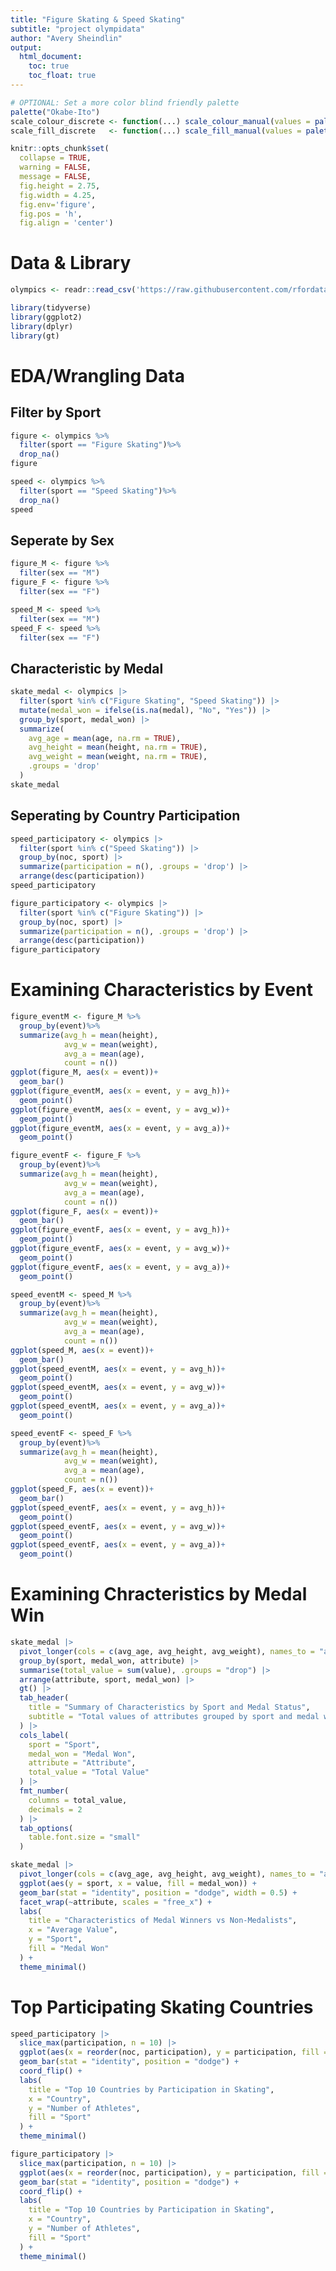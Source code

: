```yaml
---
title: "Figure Skating & Speed Skating"
subtitle: "project olympidata"
author: "Avery Sheindlin"
output: 
  html_document:
    toc: true
    toc_float: true
---
```


```r
# OPTIONAL: Set a more color blind friendly palette 
palette("Okabe-Ito")
scale_colour_discrete <- function(...) scale_colour_manual(values = palette())
scale_fill_discrete   <- function(...) scale_fill_manual(values = palette())

knitr::opts_chunk$set(
  collapse = TRUE, 
  warning = FALSE,
  message = FALSE,
  fig.height = 2.75, 
  fig.width = 4.25,
  fig.env='figure',
  fig.pos = 'h',
  fig.align = 'center')
```

# Data & Library

```r
olympics <- readr::read_csv('https://raw.githubusercontent.com/rfordatascience/tidytuesday/master/data/2024/2024-08-06/olympics.csv')

library(tidyverse)
library(ggplot2)
library(dplyr)
library(gt)
```

# EDA/Wrangling Data

## Filter by Sport

```r
figure <- olympics %>%
  filter(sport == "Figure Skating")%>%
  drop_na()
figure

speed <- olympics %>%
  filter(sport == "Speed Skating")%>%
  drop_na()
speed
```

## Seperate by Sex

```r
figure_M <- figure %>%
  filter(sex == "M")
figure_F <- figure %>%
  filter(sex == "F")

speed_M <- speed %>%
  filter(sex == "M")
speed_F <- speed %>%
  filter(sex == "F")
```

## Characteristic by Medal
```r
skate_medal <- olympics |>
  filter(sport %in% c("Figure Skating", "Speed Skating")) |>
  mutate(medal_won = ifelse(is.na(medal), "No", "Yes")) |>
  group_by(sport, medal_won) |>
  summarize(
    avg_age = mean(age, na.rm = TRUE),
    avg_height = mean(height, na.rm = TRUE),
    avg_weight = mean(weight, na.rm = TRUE),
    .groups = 'drop'
  )
skate_medal

```

## Seperating by Country Participation

```r
speed_participatory <- olympics |>
  filter(sport %in% c("Speed Skating")) |>
  group_by(noc, sport) |>
  summarize(participation = n(), .groups = 'drop') |>
  arrange(desc(participation))
speed_participatory
```

```r
figure_participatory <- olympics |>
  filter(sport %in% c("Figure Skating")) |>
  group_by(noc, sport) |>
  summarize(participation = n(), .groups = 'drop') |>
  arrange(desc(participation))
figure_participatory
```




# Examining Characteristics by Event

```r
figure_eventM <- figure_M %>%
  group_by(event)%>%
  summarize(avg_h = mean(height),
            avg_w = mean(weight),
            avg_a = mean(age),
            count = n())
ggplot(figure_M, aes(x = event))+
  geom_bar()
ggplot(figure_eventM, aes(x = event, y = avg_h))+
  geom_point()
ggplot(figure_eventM, aes(x = event, y = avg_w))+
  geom_point()
ggplot(figure_eventM, aes(x = event, y = avg_a))+
  geom_point()
```

```r
figure_eventF <- figure_F %>%
  group_by(event)%>%
  summarize(avg_h = mean(height),
            avg_w = mean(weight),
            avg_a = mean(age),
            count = n())
ggplot(figure_F, aes(x = event))+
  geom_bar()
ggplot(figure_eventF, aes(x = event, y = avg_h))+
  geom_point()
ggplot(figure_eventF, aes(x = event, y = avg_w))+
  geom_point()
ggplot(figure_eventF, aes(x = event, y = avg_a))+
  geom_point()
```

```r
speed_eventM <- speed_M %>%
  group_by(event)%>%
  summarize(avg_h = mean(height),
            avg_w = mean(weight),
            avg_a = mean(age),
            count = n())
ggplot(speed_M, aes(x = event))+
  geom_bar()
ggplot(speed_eventM, aes(x = event, y = avg_h))+
  geom_point()
ggplot(speed_eventM, aes(x = event, y = avg_w))+
  geom_point()
ggplot(speed_eventM, aes(x = event, y = avg_a))+
  geom_point()
```

```r
speed_eventF <- speed_F %>%
  group_by(event)%>%
  summarize(avg_h = mean(height),
            avg_w = mean(weight),
            avg_a = mean(age),
            count = n())
ggplot(speed_F, aes(x = event))+
  geom_bar()
ggplot(speed_eventF, aes(x = event, y = avg_h))+
  geom_point()
ggplot(speed_eventF, aes(x = event, y = avg_w))+
  geom_point()
ggplot(speed_eventF, aes(x = event, y = avg_a))+
  geom_point()
```

# Examining Chracteristics by Medal Win

```r
skate_medal |>
  pivot_longer(cols = c(avg_age, avg_height, avg_weight), names_to = "attribute", values_to = "value") |>
  group_by(sport, medal_won, attribute) |>
  summarise(total_value = sum(value), .groups = "drop") |>
  arrange(attribute, sport, medal_won) |>
  gt() |>
  tab_header(
    title = "Summary of Characteristics by Sport and Medal Status",
    subtitle = "Total values of attributes grouped by sport and medal won"
  ) |>
  cols_label(
    sport = "Sport",
    medal_won = "Medal Won",
    attribute = "Attribute",
    total_value = "Total Value"
  ) |>
  fmt_number(
    columns = total_value,
    decimals = 2
  ) |>
  tab_options(
    table.font.size = "small"
  )

skate_medal |>
  pivot_longer(cols = c(avg_age, avg_height, avg_weight), names_to = "attribute", values_to = "value") |>
  ggplot(aes(y = sport, x = value, fill = medal_won)) +
  geom_bar(stat = "identity", position = "dodge", width = 0.5) +
  facet_wrap(~attribute, scales = "free_x") +
  labs(
    title = "Characteristics of Medal Winners vs Non-Medalists",
    x = "Average Value",
    y = "Sport",
    fill = "Medal Won"
  ) +
  theme_minimal()


```


# Top Participating Skating Countries
```r
speed_participatory |>
  slice_max(participation, n = 10) |>
  ggplot(aes(x = reorder(noc, participation), y = participation, fill = sport)) +
  geom_bar(stat = "identity", position = "dodge") +
  coord_flip() +
  labs(
    title = "Top 10 Countries by Participation in Skating",
    x = "Country",
    y = "Number of Athletes",
    fill = "Sport"
  ) +
  theme_minimal()
```
```r
figure_participatory |>
  slice_max(participation, n = 10) |>
  ggplot(aes(x = reorder(noc, participation), y = participation, fill = sport)) +
  geom_bar(stat = "identity", position = "dodge") +
  coord_flip() +
  labs(
    title = "Top 10 Countries by Participation in Skating",
    x = "Country",
    y = "Number of Athletes",
    fill = "Sport"
  ) +
  theme_minimal()
```


